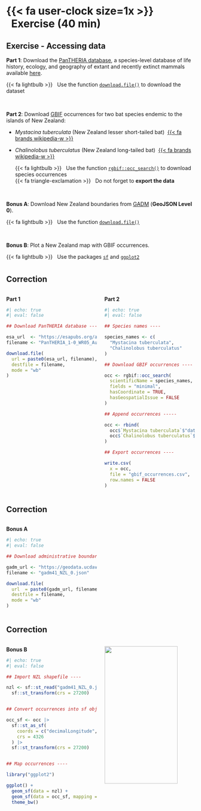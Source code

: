 # {{< fa user-clock size=1x >}} &nbsp;&nbsp;Exercise (40 min)

## Exercise - Accessing data

**Part 1**: Download the [PanTHERIA database](https://esajournals.onlinelibrary.wiley.com/doi/10.1890/08-1494.1), a species-level database of life history, ecology, and geography of extant and recently extinct mammals available [here](https://esapubs.org/archive/ecol/E090/184/PanTHERIA_1-0_WR05_Aug2008.txt).

  {{< fa lightbulb >}} &nbsp; Use the function [`download.file()`](https://rdrr.io/r/utils/download.file.html) to download the dataset

<br />

**Part 2**: Download [GBIF](https://www.gbif.org/) occurrences for two bat species endemic to the islands of New Zealand: 

- _Mystacina tuberculata_ (New Zealand lesser short-tailed bat) &nbsp;[{{< fa brands wikipedia-w >}}](https://en.wikipedia.org/wiki/New_Zealand_lesser_short-tailed_bat)
- _Chalinolobus tuberculatus_ (New Zealand long-tailed bat) &nbsp;[{{< fa brands wikipedia-w >}}](https://en.wikipedia.org/wiki/New_Zealand_long-tailed_bat)

  {{< fa lightbulb >}} &nbsp; Use the function [`rgbif::occ_search()`](https://docs.ropensci.org/rgbif/reference/occ_search.html) to download species occurrences<br/>
  {{< fa triangle-exclamation >}} &nbsp; Do not forget to **export the data**

<br />

**Bonus A**: Download New Zealand boundaries from [GADM](https://gadm.org/) (**GeoJSON Level 0**).

  {{< fa lightbulb >}} &nbsp; Use the function [`download.file()`](https://rdrr.io/r/utils/download.file.html)

<br/>

**Bonus B**: Plot a New Zealand map with GBIF occurrences.

  {{< fa lightbulb >}} &nbsp; Use the packages [`sf`](https://r-spatial.github.io/sf/) and [`ggplot2`](https://ggplot2.tidyverse.org/)

  
# 


## Correction


:::: {.columns}

::: {.column width=50%}
**Part 1**

```r
#| echo: true
#| eval: false

## Download PanTHERIA database ----

esa_url  <- "https://esapubs.org/archive/ecol/E090/184/"
filename <- "PanTHERIA_1-0_WR05_Aug2008.txt"

download.file(
  url = paste0(esa_url, filename), 
  destfile = filename,
  mode = "wb"
)
```

:::

::: {.column width=50%}
**Part 2**

```r
#| echo: true
#| eval: false

## Species names ----

species_names <- c(
  "Mystacina tuberculata", 
  "Chalinolobus tuberculatus"
)

## Download GBIF occurrences ----

occ <- rgbif::occ_search(
  scientificName = species_names, 
  fields = "minimal",
  hasCoordinate = TRUE,
  hasGeospatialIssue = FALSE
)

## Append occurrences -----

occ <- rbind(
  occ$`Mystacina tuberculata`$"data",
  occ$`Chalinolobus tuberculatus`$"data"
)

## Export occurrences ----

write.csv(
  x = occ,
  file = "gbif_occurrences.csv",
  row.names = FALSE
)
```

:::

::::


## Correction

:::: {.columns}

::: {.column width=50%}
**Bonus A**

```r
#| echo: true
#| eval: false

## Download administrative boundaries of NZL ----

gadm_url <- "https://geodata.ucdavis.edu/gadm/gadm4.1/json/"
filename <- "gadm41_NZL_0.json"

download.file(
  url  = paste0(gadm_url, filename), 
  destfile = filename,
  mode = "wb"
)

```
:::

::: {.column .center width=50%}
:::

::::


## Correction

:::: {.columns}

::: {.column width=50%}
**Bonus B**

```r
#| echo: true
#| eval: false

## Import NZL shapefile ----

nzl <- sf::st_read("gadm41_NZL_0.json") |> 
  sf::st_transform(crs = 27200)


## Convert occurrences into sf object ----

occ_sf <- occ |> 
  sf::st_as_sf(
    coords = c("decimalLongitude", "decimalLatitude"),
    crs = 4326
  ) |> 
  sf::st_transform(crs = 27200)


## Map occurrences ----

library("ggplot2")

ggplot() +
  geom_sf(data = nzl) +
  geom_sf(data = occ_sf, mapping = aes(color = scientificName)) +
  theme_bw()
```
:::

::: {.column .center width=50%}
![](images/ggplot-map.png){width=90% fig-align='center'}
:::

::::
